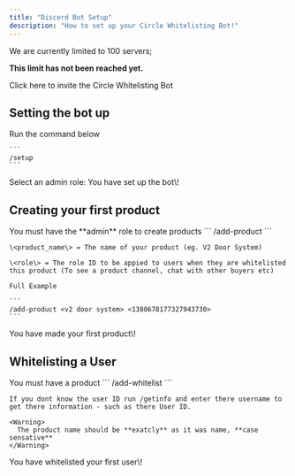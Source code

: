 ```yaml
---
title: "Discord Bot Setup"
description: "How to set up your Circle Whitelisting Bot!"
---
```


<Warning>
  We are currently limited to 100 servers;

  **This limit has not been reached yet.**
</Warning>

<Card title="Invite Bot" icon="user-robot-xmarks" color="#F8FAFC" href="https://discord.com/oauth2/authorize?client_id=1379524900779327579">
  Click here to invite the Circle Whitelisting Bot
</Card>

## Setting the bot up

<Steps>
  <Step title="Step one" icon="command">
    Run the command below

    ```
    /setup
    ```
  </Step>
  <Step title="Anwser the following prompts" icon="question">
    Select an admin role:
  </Step>
  <Step title="All Done!" icon="check">
    You have set up the bot\!
  </Step>
  <Step title="Common Errors" icon="triangle" iconType="solid">
    
  </Step>
</Steps>

## Creating your first product

<Info>
  You must have the **admin** role to create products
</Info>

<Steps>
  <Step title="Run the command">
    ```
    /add-product <product_name> <role>
    ```

    \<product_name\> = The name of your product (eg. V2 Door System)

    \<role\> = The role ID to be appied to users when they are whitelisted this product (To see a product channel, chat with other buyers etc)

    Full Example

    ```
    /add-product <v2 door system> <1380678177327943730>
    ```
  </Step>
  <Step title="All Done!" icon="check">
    You have made your first product\!
  </Step>
  <Step title="Common Errors" icon="triangle" iconType="solid">
    
  </Step>
</Steps>

## Whitelisting a User

<Info>
  You must have a product
</Info>

<Steps>
  <Step title="Run the Command" icon="command" stepNumber={1}>
    ```
    /add-whitelist <roblox-user-id> <product>
    ```

    If you dont know the user ID run /getinfo and enter there username to get there information - such as there User ID.

    <Warning>
      The product name should be **exatcly** as it was name, **case sensative**
    </Warning>
  </Step>
  <Step title="All Done!" icon="check">
    You have whitelisted your first user\!
  </Step>
  <Step title="Common Errors" icon="triangle" iconType="solid">
    
  </Step>
</Steps>
